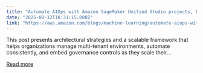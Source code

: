 ```yaml
---
title: "Automate AIOps with Amazon SageMaker Unified Studio projects, Part 1: Solution architecture"
date: "2025-08-12T18:31:15.000Z"
link: "https://aws.amazon.com/blogs/machine-learning/automate-aiops-with-amazon-sagemaker-unified-studio-projects-part-1-solution-architecture/"
---
```


This post presents architectural strategies and a scalable framework that helps organizations manage multi-tenant environments, automate consistently, and embed governance controls as they scale their...

[Read more](https://aws.amazon.com/blogs/machine-learning/automate-aiops-with-amazon-sagemaker-unified-studio-projects-part-1-solution-architecture/)
